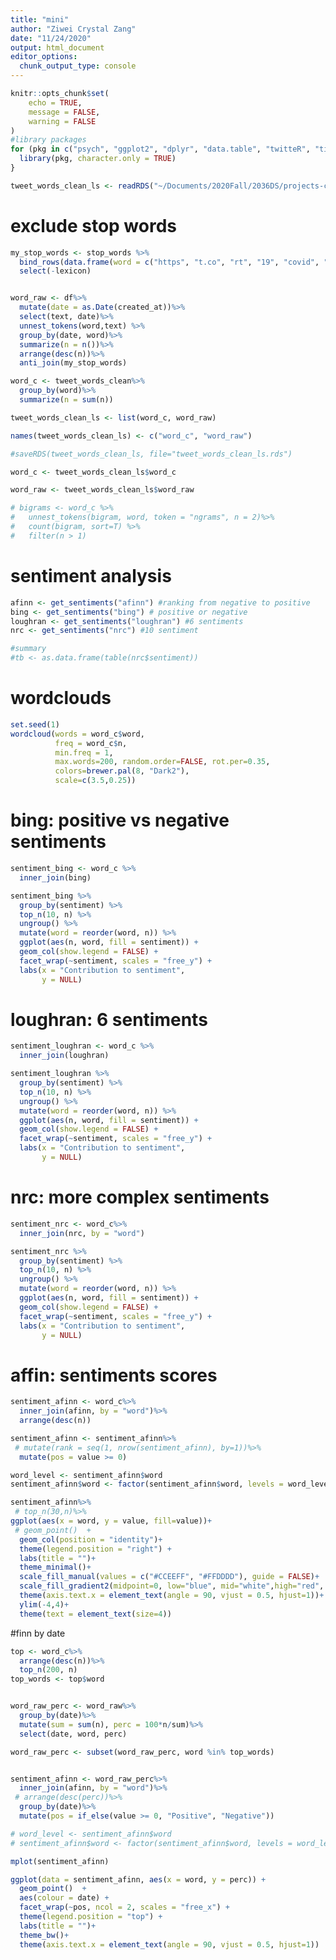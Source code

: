 ```yaml
---
title: "mini"
author: "Ziwei Crystal Zang"
date: "11/24/2020"
output: html_document
editor_options: 
  chunk_output_type: console
---
```


```r
knitr::opts_chunk$set(
	echo = TRUE,
	message = FALSE,
	warning = FALSE
)
#library packages
for (pkg in c("psych", "ggplot2", "dplyr", "data.table", "twitteR", "tidytext", "tidyverse", "rtweet", "mosaic","wordcloud","wordcloud", "RColorBrewer", "wordcloud2")) {
  library(pkg, character.only = TRUE)
}
```

```r
tweet_words_clean_ls <- readRDS("~/Documents/2020Fall/2036DS/projects-czang97/tweet_words_clean_ls.rds")
```



# exclude stop words
```r
my_stop_words <- stop_words %>% 
  bind_rows(data.frame(word = c("https", "t.co", "rt", "19", "covid", "covid_19","it’s", "2", "1", "i’m", "due", "don’t")))%>% 
  select(-lexicon) 


word_raw <- df%>%
  mutate(date = as.Date(created_at))%>% 
  select(text, date)%>% 
  unnest_tokens(word,text) %>% 
  group_by(date, word)%>%
  summarize(n = n())%>%
  arrange(desc(n))%>%
  anti_join(my_stop_words)

word_c <- tweet_words_clean%>%
  group_by(word)%>%
  summarize(n = sum(n))

tweet_words_clean_ls <- list(word_c, word_raw)

names(tweet_words_clean_ls) <- c("word_c", "word_raw")

#saveRDS(tweet_words_clean_ls, file="tweet_words_clean_ls.rds")
```


```r
word_c <- tweet_words_clean_ls$word_c

word_raw <- tweet_words_clean_ls$word_raw

# bigrams <- word_c %>%
#   unnest_tokens(bigram, word, token = "ngrams", n = 2)%>%
#   count(bigram, sort=T) %>%
#   filter(n > 1)
```


# sentiment analysis
```r
afinn <- get_sentiments("afinn") #ranking from negative to positive
bing <- get_sentiments("bing") # positive or negative
loughran <- get_sentiments("loughran") #6 sentiments
nrc <- get_sentiments("nrc") #10 sentiment 

#summary
#tb <- as.data.frame(table(nrc$sentiment))
```

# wordclouds
```r
set.seed(1)
wordcloud(words = word_c$word, 
          freq = word_c$n, 
          min.freq = 1,  
          max.words=200, random.order=FALSE, rot.per=0.35,           
          colors=brewer.pal(8, "Dark2"),
          scale=c(3.5,0.25))
```

# bing: positive vs negative sentiments
```r
sentiment_bing <- word_c %>%
  inner_join(bing)

sentiment_bing %>%
  group_by(sentiment) %>%
  top_n(10, n) %>%
  ungroup() %>%
  mutate(word = reorder(word, n)) %>%
  ggplot(aes(n, word, fill = sentiment)) +
  geom_col(show.legend = FALSE) +
  facet_wrap(~sentiment, scales = "free_y") +
  labs(x = "Contribution to sentiment",
       y = NULL)
```

# loughran: 6 sentiments
```r
sentiment_loughran <- word_c %>%
  inner_join(loughran)

sentiment_loughran %>%
  group_by(sentiment) %>%
  top_n(10, n) %>%
  ungroup() %>%
  mutate(word = reorder(word, n)) %>%
  ggplot(aes(n, word, fill = sentiment)) +
  geom_col(show.legend = FALSE) +
  facet_wrap(~sentiment, scales = "free_y") +
  labs(x = "Contribution to sentiment",
       y = NULL)
```

# nrc: more complex sentiments
```r
sentiment_nrc <- word_c%>%
  inner_join(nrc, by = "word")

sentiment_nrc %>%
  group_by(sentiment) %>%
  top_n(10, n) %>%
  ungroup() %>%
  mutate(word = reorder(word, n)) %>%
  ggplot(aes(n, word, fill = sentiment)) +
  geom_col(show.legend = FALSE) +
  facet_wrap(~sentiment, scales = "free_y") +
  labs(x = "Contribution to sentiment",
       y = NULL)
```

# affin: sentiments scores
```r
sentiment_afinn <- word_c%>%
  inner_join(afinn, by = "word")%>%
  arrange(desc(n))

sentiment_afinn <- sentiment_afinn%>%
 # mutate(rank = seq(1, nrow(sentiment_afinn), by=1))%>%
  mutate(pos = value >= 0)

word_level <- sentiment_afinn$word
sentiment_afinn$word <- factor(sentiment_afinn$word, levels = word_level)

sentiment_afinn%>%
 # top_n(30,n)%>%
ggplot(aes(x = word, y = value, fill=value))+
 # geom_point()  +
  geom_col(position = "identity")+
  theme(legend.position = "right") +
  labs(title = "")+
  theme_minimal()+
  scale_fill_manual(values = c("#CCEEFF", "#FFDDDD"), guide = FALSE)+
  scale_fill_gradient2(midpoint=0, low="blue", mid="white",high="red", space ="Lab" )+
  theme(axis.text.x = element_text(angle = 90, vjust = 0.5, hjust=1))+
  ylim(-4,4)+
  theme(text = element_text(size=4))
```

#finn by date
```r
top <- word_c%>%
  arrange(desc(n))%>%
  top_n(200, n)
top_words <- top$word


word_raw_perc <- word_raw%>%
  group_by(date)%>%
  mutate(sum = sum(n), perc = 100*n/sum)%>%
  select(date, word, perc)

word_raw_perc <- subset(word_raw_perc, word %in% top_words)


sentiment_afinn <- word_raw_perc%>%
  inner_join(afinn, by = "word")%>%
 # arrange(desc(perc))%>%
  group_by(date)%>%
  mutate(pos = if_else(value >= 0, "Positive", "Negative"))

# word_level <- sentiment_afinn$word
# sentiment_afinn$word <- factor(sentiment_afinn$word, levels = word_level)

mplot(sentiment_afinn)

ggplot(data = sentiment_afinn, aes(x = word, y = perc)) +
  geom_point()  + 
  aes(colour = date) + 
  facet_wrap(~pos, ncol = 2, scales = "free_x") + 
  theme(legend.position = "top") +
  labs(title = "")+
  theme_bw()+
  theme(axis.text.x = element_text(angle = 90, vjust = 0.5, hjust=1))


```


